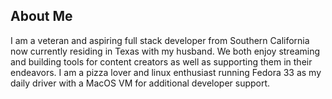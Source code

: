 ## About Me

I am a veteran and aspiring full stack developer from Southern California now currently residing in Texas with my husband. We both enjoy streaming and building tools for content creators as well as supporting them in their endeavors. I am a pizza lover and linux enthusiast running Fedora 33 as my daily driver with a MacOS VM for additional developer support.
